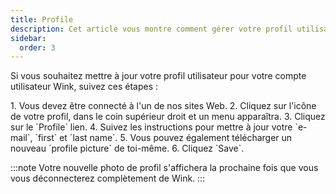 ```yaml
---
title: Profile
description: Cet article vous montre comment gérer votre profil utilisateur sur Wink
sidebar:
  order: 3
---
```


Si vous souhaitez mettre à jour votre profil utilisateur pour votre compte utilisateur Wink, suivez ces étapes :

<Steps>
  1. Vous devez être connecté à l'un de nos sites Web.
  2. Cliquez sur l'icône de votre profil, dans le coin supérieur droit et un menu apparaîtra.
  3. Cliquez sur le `Profile` lien.
  4. Suivez les instructions pour mettre à jour votre `e-mail`, `first` et `last name`.
  5. Vous pouvez également télécharger un nouveau `profile picture` de toi-même.
  6. Cliquez `Save`.
</Steps>


:::note
Votre nouvelle photo de profil s'affichera la prochaine fois que vous vous déconnecterez complètement de Wink.
:::

